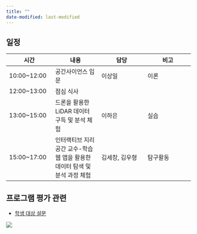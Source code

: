 ```yaml
---
title: ""
date-modified: last-modified
---
```


## 일정

| 시간 | 내용 | 담당 | 비고 |
|----|----|----|----|
| 10:00\~12:00 | 공간사이언스 입문 | 이상일 | 이론 |
| 12:00\~13:00 | 점심 식사 |  |  |
| 13:00\~15:00 | 드론을 활용한 LiDAR 데이터 구득 및 분석 체험 | 이하은 | 실습 |
| 15:00\~17:00 | 인터랙티브 지리공간 교수-학습 웹 앱을 활용한 데이터 탐색 및 분석 과정 체험 | 김세창, 김우형 | 탐구활동 |

## 프로그램 평가 관련

-   [학생 대상 설문](https://forms.gle/6WooVfPwpoj3bUHe7)

![](images/clipboard-2845958978.png)
